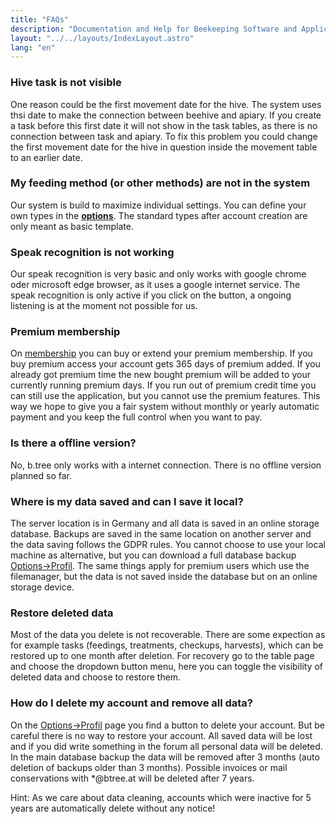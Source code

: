 ```yaml
---
title: "FAQs"
description: "Documentation and Help for Beekeeping Software and Application"
layout: "../../layouts/IndexLayout.astro"
lang: "en"
---
```


### Hive task is not visible

One reason could be the first movement date for the hive. The system uses thsi date to make the connection between beehive and apiary. If you create a task before this first date it will not show in the task tables, as there is no connection between task and apiary. To fix this problem you could change the first movement date for the hive in question inside the movement table to an earlier date.

### My feeding method (or other methods) are not in the system

Our system is build to maximize individual settings. You can define your own types in the **[options](https://www.btree.at/app/settings/)**. The standard types after account creation are only meant as basic template.

### Speak recognition is not working

Our speak recognition is very basic and only works with google chrome oder microsoft edge browser, as it uses a google internet service. The speak recognition is only active if you click on the button, a ongoing listening is at the moment not possible for us.

### Premium membership

On [membership](https://www.btree.at/app/membership/) you can buy or extend your premium membership. If you buy premium access your account gets 365 days of premium added. If you already got premium time the new bought premium will be added to your currently running premium days. If you run out of premium credit time you can still use the application, but you cannot use the premium features. This way we hope to give you a fair system without monthly or yearly automatic payment and you keep the full control when you want to pay.

### Is there a offline version?

No, b.tree only works with a internet connection. There is no offline version planned so far.

### Where is my data saved and can I save it local?

The server location is in Germany and all data is saved in an online storage database. Backups are saved in the same location on another server and the data saving follows the GDPR rules. You cannot choose to use your local machine as alternative, but you can download a full database backup [Options->Profil](https://www.btree.at/app/profile/). The same things apply for premium users which use the filemanager, but the data is not saved inside the database but on an online storage device.

### Restore deleted data

Most of the data you delete is not recoverable. There are some expection as for example tasks (feedings, treatments, checkups, harvests), which can be restored up to one month after deletion. For recovery go to the table page and choose the dropdown button menu, here you can toggle the visibility of deleted data and choose to restore them.

### How do I delete my account and remove all data?

On the [Options->Profil](https://www.btree.at/app/profile/) page you find a button to delete your account. But be careful there is no way to restore your account. All saved data will be lost and if you did write something in the forum all personal data will be deleted. In the main database backup the data will be removed after 3 months (auto deletion of backups older than 3 months). Possible invoices or mail conservations with \*@btree.at will be deleted after 7 years.

Hint: As we care about data cleaning, accounts which were inactive for 5 years are automatically delete without any notice!
